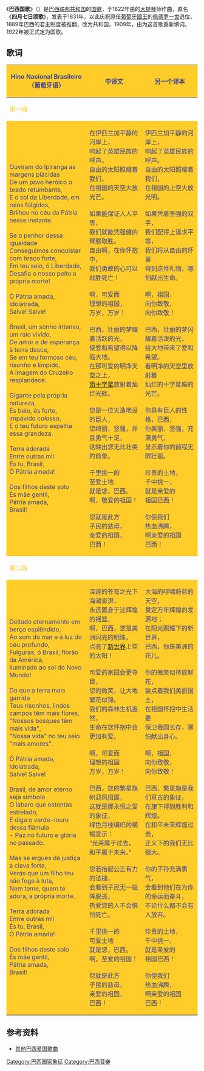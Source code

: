 {{Infobox Anthem
|title         = Hino Nacional Brasileiro
|chinese_title = 巴西国歌
|image         = Hino Nacional Brasileiro (partitura).jpg
|image_size    =
|caption       = 乐谱
|prefix        = 国歌
|country       = {{BRA}}
|author        = 若阿金·奥索里奥·杜克·埃斯特拉达
|lyrics_date   = 1909年
|composer      = 弗朗西斯科·曼纽尔·达·席尔瓦
|music_date    = 1822年
|adopted       = 1831年，[[巴西帝国|巴西帝国]]<br>1890年，[[巴西|巴西联邦共和国]]
|until         =
|sound         = Hino Nacional Brasileiro instrumental.ogg
|sound_title   = 
}}
{{Anthem History
| Nation = 巴西
| Flag = Flag of Brazil.svg
| Year1 = 1822 - 1831
| Name1 = [[独立颂|独立颂]]
| Year2 = 1831 - 
| Name2 = 巴西国歌<br>（四月七日颂歌）
}}
《'''巴西国歌'''》（{{lang-pt|Hino Nacional Brasileiro}}）是[[巴西|巴西联邦共和国]]的[[国歌|国歌]]，于1822年由{{link-en|帝国乐队|Capela Real}}的[[大提琴|大提琴]]师{{link-en|弗朗西斯科·曼纽尔·达·席尔瓦|Francisco Manuel da Silva}}作曲，原名《'''四月七日颂歌'''》，发表于1831年，以此庆祝原任[[葡萄牙君主列表|葡萄牙國王]]的[[佩德罗一世_(巴西)|佩德罗一世]]退位，1889年巴西的君主制度被推翻，改为共和国，1909年，由{{link-en|奥索里奥·杜克·埃斯特拉达|Osório Duque-Estrada}}为这首歌重新填词。1922年被{{link-en|巴西政府|Federal government of Brazil}}正式定为国歌。

== 歌词 ==
{|class="toccolours" cellpadding="10" rules="cols"
! style="background:#FFCC29" width="350px" | <font color="#3E4095">Hino Nacional Brasileiro<br />（葡萄牙语）</font>
! style="background:#FFCC29" width="300px" | <font color="#3E4095">中译文</font>
! style="background:#FFCC29" width="300px" | <font color="#3E4095">另一个译本</font>
|-
!colspan="3" bgcolor="#00A859"|<font color=#FFCC29>第一段</font>
|-
! style="background:#FFCC29" width="300px" | <font color="#3E4095">
Ouviram do Ipiranga as margens plácidas<br />
De um povo heróico o brado retumbante,<br />
E o sol da Liberdade, em raios fúlgidos,<br />
Brilhou no céu da Pátria nesse instante.<br />
<br />
Se o penhor dessa igualdade<br />
Conseguimos conquistar com braço forte,<br />
Em teu seio, ó Liberdade,<br />
Desafia o nosso peito a própria morte!<br />
<br />
Ó Pátria amada,<br />
Idolatrada,<br />
Salve! Salve!<br />
<br />
Brasil, um sonho intenso, um raio vívido,<br />
De amor e de esperança à terra desce,<br />
Se em teu formoso céu, risonho e límpido,<br />
A imagem do Cruzeiro resplandece.<br />
<br />
Gigante pela própria natureza,<br />
És belo, és forte, impávido colosso,<br />
E o teu futuro espelha essa grandeza.<br />
<br />
Terra adorada<br />
Entre outras mil<br />
És tu, Brasil,<br />
Ó Pátria amada!<br />
<br />
Dos filhos deste solo<br />
És mãe gentil,<br />
Pátria amada,<br />
Brasil!<br /></font>
! style="background:#FFCC29" width="300px" | <font color="#3E4095">
在伊匹兰加平静的河岸上，<br />
响起了英雄民族的呼声。<br />
自由的太阳照耀着我们，<br />
在祖国的天空大放光芒。<br />
<br />
如果能保证人人平等，<br />
我们就能凭强健的臂膀取胜。<br />
自由啊，在你怀抱中，<br />
我们勇敢的心可以战胜死亡！<br />
<br />
啊，可爱而<br />
理想的祖国，<br />
万岁，万岁！<br />
<br />
巴西，壮丽的梦耀着活跃的光，<br />
使爱和希望得以降临大地。<br />
在那可爱的明净天空之上，<br />
[[南十字座|南十字星]]放射着灿烂光辉。<br />
<br />
您是一位天造地设的巨人，<br />
您绮丽、坚强，并且勇气十足，<br />
这映出您无比壮美的前景。<br />
<br />
千里挑一的<br />
至爱土地<br />
就是您，巴西。<br />
啊，敬爱的祖国！<br />
<br />
您就是此方<br />
子民的慈母，<br />
亲爱的祖国，<br />
巴西！<br />
! style="background:#FFCC29" width="300px" | <font color="#3E4095">
伊匹兰加平静的河岸上，<br />
响起了英雄民族的呼声。<br />
自由的太阳照耀着我们，<br />
在祖国的上空大放光明。<br />
<br />
如果凭着坚强的双手，<br />
我们配得上谋求平等，<br />
我们将从自由的怀里<br />
得到这件礼物，哪怕献出生命。<br />
<br />
啊，祖国，<br />
向你致敬，<br />
向你致敬！<br />
<br />
巴西，壮丽的梦闪耀着活泼的光，<br />
给大地带来了爱和希望。<br />
看明净的天空里放射着<br />
灿烂的十字星座的光芒。<br />
<br />
你具有巨人的性格，巴西，<br />
你美丽、坚强，充满勇气，<br />
显示着你的前程无限壮丽。<br />
<br />
珍贵的土地，<br />
千中挑一，<br />
就是亲爱的<br />
祖国巴西！<br />
<br />
你使我们<br />
热血沸腾，<br />
啊亲爱的祖国<br />
巴西！<br />
|-
!colspan="3" bgcolor="#00A859"|<font color=#FFCC29>第二段</font>
|-
! style="background:#FFCC29" width="350px" | <font color="#3E4095">
Deitado eternamente em berço esplêndido,<br />
Ao som do mar e à luz do céu profundo,<br />
Fulguras, ó Brasil, florão da América,<br />
Iluminado ao sol do Novo Mundo!<br />
<br />
Do que a terra mais garrida<br />
Teus risonhos, lindos campos têm mais flores,<br />
"Nossos bosques têm mais vida",<br />
"Nossa vida" no teu seio "mais amores". <br />
<br />
Ó Pátria amada,<br />
Idolatrada,<br />
Salve! Salve!<br />
<br />
Brasil, de amor eterno seja símbolo<br />
O lábaro que ostentas estrelado,<br />
E diga o verde-louro dessa flâmula<br />
- Paz no futuro e glória no passado.<br />
<br />
Mas se ergues da justiça a clava forte,<br />
Verás que um filho teu não foge à luta,<br />
Nem teme, quem te adora, a própria morte.<br />
<br />
Terra adorada<br />
Entre outras mil<br />
És tu, Brasil,<br />
Ó Pátria amada!<br />
<br />
Dos filhos deste solo<br />
És mãe gentil,<br />
Pátria amada,<br />
Brasil!<br />
! style="background:#FFCC29" width="300px" | <font color="#3E4095">
深邃的苍穹之光下海潮澎湃，<br />
永远置身于这辉煌的摇篮，<br />
啊，巴西，您是美洲闪亮的明珠，<br />
点亮了[[新大陆|新世界]]上空的太阳！<br />
<br />
可爱的家园会更夺目，<br />
您的微笑，让大地繁花似锦。<br />
我们的森林生机盎然，<br />
生命在您怀抱中会更加有爱。<br />
<br />
啊，可爱而<br />
理想的祖国<br />
万岁，万岁！<br />
<br />
巴西，您的繁星旗帜迎风招展，<br />
这就是那永恒之爱的象征，<br />
绿色月桂编织的横幅宣示：<br />
“光荣属于过去，和平属于未来。”<br />
<br />
您若抬起公正有力的法槌，<br />
会看到子民无一临阵脱逃，<br />
热爱您的人不会惧怕死亡。<br />
<br />
千里挑一的<br />
可爱土地<br />
就是您，巴西。<br />
啊，至爱的祖国！<br />
<br />
您就是此方<br />
子民的慈母，<br />
亲爱的祖国，<br />
巴西！<br />
! style="background:#FFCC29" width="300px" | <font color="#3E4095">
大海的呼啸蔚蓝的天空，<br />
奠定万年辉煌的发源地；<br />
在阳光照耀下的新世界，<br />
巴西，你是美洲的花儿。<br />
<br />
你的微笑似待放鲜花，<br />
装点着我们美丽国土，<br />
在祖国怀抱中生活要<br />
保卫我国长存，哪怕献出身心。<br />
<br />
啊，祖国，<br />
向你致敬，<br />
向你致敬！<br />
<br />
巴西，繁星旗是我们亘古的象征，<br />
在旗下得到胜利和辉煌。<br />
在和平未来辉煌过去，<br />
正义下的我们无比强大。<br />
<br />
你的子孙充满勇气，<br />
会看到他们在为你的命运而奋斗，<br />
不论什么都不会有人放弃。<br />
<br />
珍贵的土地，<br />
千中挑一，<br />
就是亲爱的<br />
祖国巴西！<br />
<br />
你使我们<br />
热血沸腾，<br />
啊亲爱的祖国<br />
巴西！<br />
|}

== 参考资料 ==
{{listen|filename=Hino Nacional Brasileiro Coral BDMG.ogg|title=合唱|description=由BDMG合唱团与米纳斯吉拉斯州军乐团合作|format=[[Ogg|Ogg]]}}
{{commons|Hino Nacional do Brasil}}
* [http://www.brasil.gov.br/pais/simbolos_hinos/hinos/ 其他巴西爱国歌曲] {{Wayback|url=http://www.brasil.gov.br/pais/simbolos_hinos/hinos/ |date=20180303152202 }}

{{美洲各國家和地區国歌}}

[[Category:巴西国家象征|Category:巴西国家象征]]

[[Category:巴西音樂|Category:巴西音樂]]